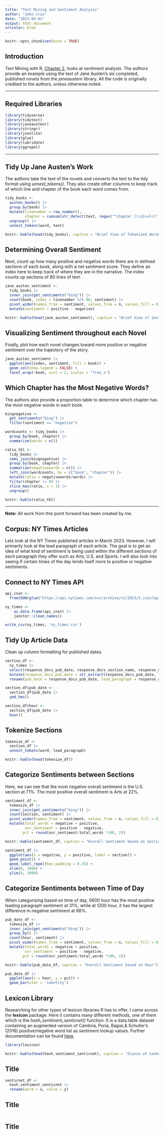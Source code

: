 ```yaml
---
title: "Text Mining and Sentiment Analysis"
author: "John Cruz"
date: "2023-04-01"
output: html_document
urlcolor: blue
---
```


```r
knitr::opts_chunk$set(echo = TRUE)
```

## Introduction

Text Mining with R, [Chapter 2](https://www.tidytextmining.com/sentiment.html), looks at sentiment analysis. The authors provide an example using the text of Jane Austen’s six completed, published novels from the *janeaustenr* library. All the code is originally credited to the authors, unless otherwise noted.

---

## Required Libraries

```r
library(tidyverse)
library(tidytext)
library(janeaustenr)
library(stringr)
library(jsonlite)
library(glue)
library(lubridate)
library(ggrepel)
```

---

## Tidy Up Jane Austen's Work

The authors take the text of the novels and converts the text to the tidy format using *unnest_tokens()*. They also create other columns to keep track of which line and chapter of the book each word comes from. 

```r
tidy_books <- 
  austen_books() |> 
  group_by(book) |> 
  mutate(linenumber = row_number(),
         chapter = cumsum(str_detect(text, regex("^chapter [\\divxlc]", ignore_case = TRUE)))) |> 
  ungroup() |> 
  unnest_tokens(word, text)

knitr::kable(head(tidy_books), caption = "Brief View of Tokenized Words")
```

## Determining Overall Sentiment

Next, count up how many positive and negative words there are in defined sections of each book, along with a net sentiment score. They define an index here to keep track of where they are in the narrative. The index counts up sections of 80 lines of text.

```r
jane_austen_sentiment <- 
  tidy_books |>
  inner_join(get_sentiments("bing")) |>
  count(book, index = linenumber %/% 80, sentiment) |>
  pivot_wider(names_from = sentiment, values_from = n, values_fill = 0) |> 
  mutate(sentiment = positive - negative)

knitr::kable(head(jane_austen_sentiment), caption = "Brief View of Sentiment Scores by Indexing")
```

## Visualizing Sentiment throughout each Novel

Finally, plot how each novel changes toward more positive or negative sentiment over the trajectory of the story.

```r
jane_austen_sentiment |> 
  ggplot(aes(index, sentiment, fill = book)) +
  geom_col(show.legend = FALSE) +
  facet_wrap(~book, ncol = 2, scales = "free_x")
```

## Which Chapter has the Most Negative Words?

The authors also provide a proportion table to determine which chapter has the most negative words in each book. 

```r
bingnegative <- 
  get_sentiments("bing") |> 
  filter(sentiment == "negative")

wordcounts <- tidy_books |>
  group_by(book, chapter) |>
  summarize(words = n())

ratio_tbl <-
  tidy_books |>
  semi_join(bingnegative) |>
  group_by(book, chapter) |>
  summarize(negativewords = n()) |>
  left_join(wordcounts, by = c("book", "chapter")) |>
  mutate(ratio = negativewords/words) |>
  filter(chapter != 0) |>
  slice_max(ratio, n = 1) |> 
  ungroup()

knitr::kable(ratio_tbl)
```

---

**Note:** All work from this point forward has been created by me. 

## Corpus: NY Times Articles

Lets look at the NY Times published articles in March 2023. However, I will primarily look at the lead paragraph of each article. The goal is to get an idea of what kind of sentiment is being used within the different sections of each paragraph they offer such as Arts, U.S. and Sports. I will also look into seeing if certain times of the day lends itself more to positive or negative sentiments. 

## Connect to NY Times API

```r
api_cnxn <- 
  fromJSON(glue("https://api.nytimes.com/svc/archive/v1/2023/3.json?api-key={rstudioapi::askForPassword('Enter NY Times API Key')}"), flatten = TRUE)

ny_times <- 
    as.data.frame(api_cnxn) |> 
    janitor::clean_names()

write_csv(ny_times, 'ny_times.csv')
```

## Tidy Up Article Data

Clean up column formatting for published dates.

```r
section_df <-
  ny_times |> 
  select(response_docs_pub_date, response_docs_section_name, response_docs_lead_paragraph) |> 
  mutate(response_docs_pub_date = str_extract(response_docs_pub_date, "[:graph:]*(?=\\+)")) |> 
  rename(pub_date = response_docs_pub_date, lead_paragraph = response_docs_lead_paragraph, section = response_docs_section_name)

section_df$pub_date <- 
  section_df$pub_date |> 
  ymd_hms()

section_df$hour <- 
  section_df$pub_date |> 
  hour()
```

## Tokenize Sections

```r
tokenize_df <-
  section_df |> 
  unnest_tokens(word, lead_paragraph)

knitr::kable(head(tokenize_df))
```

## Categorize Sentiments between Sections

Here, we can see that the most negative overall sentiment is the U.S. section at 71%. The most positive overall sentiment is Arts at 22%. 

```r
sentiment_df <- 
  tokenize_df |>
  inner_join(get_sentiments("bing")) |>
  count(section, sentiment) |>
  pivot_wider(names_from = sentiment, values_from = n, values_fill = 0) |> 
  mutate(total_words = negative + positive, 
         ovr_sentiment = positive - negative, 
        pct = round(ovr_sentiment/total_words *100, 2))

knitr::kable(sentiment_df, caption = "Overall Sentiment based on Section")

sentiment_df |> 
  ggplot(aes(x = negative, y = positive, label = section)) +
  geom_point() +
  geom_label_repel(box.padding = 0.35) +
  xlim(0, 3000) +
  ylim(0, 3000) 
```

## Categorize Sentiments between Time of Day

When categorizing based on time of day, 0600 hour has the most positive leading paragraph sentiment at 31%, while at 1200 hour, it has the largest difference in negative sentiment at 88%. 

```r
pub_date_df <- 
  tokenize_df |>
  inner_join(get_sentiments("bing")) |>
  group_by() |> 
  count(hour, sentiment) |>
  pivot_wider(names_from = sentiment, values_from = n, values_fill = 0) |> 
  mutate(total_words = negative + positive, 
         ovr_sentiment = positive - negative, 
        pct = round(ovr_sentiment/total_words *100, 2))

knitr::kable(pub_date_df, caption = "Overall Sentiment based on Hour")

pub_date_df |> 
  ggplot(aes(x = hour, y = pct)) +
  geom_bar(stat = 'identity')
```

## Lexicon Library

Researching for other types of lexicon libraries R has to offer, I came across the **lexicon** package. Here it contains many different methods, one of them which is the *hash_sentiment_senticnet()* function. It is a data.table dataset containing an augmented version of Cambria, Poria, Bajpai,& Schuller's (2016) positive/negative word list as sentiment lookup values. Further documentation can be found [here](https://cran.r-project.org/web/packages/lexicon/lexicon.pdf). 

```r
library(lexicon)

knitr::kable(head(hash_sentiment_senticnet), caption = 'Glance of Lookup Values')
```

## Title

```r
senticnet_df <-
  hash_sentiment_senticnet |> 
  rename(word = x, value = y)
```

## Title

```r
```

## Title

```r
```






